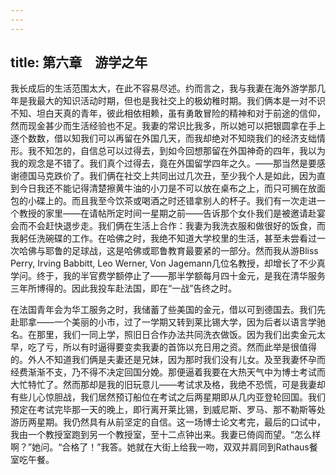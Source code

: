 ```yaml
---
---
---
```

title: 第六章　游学之年
---




我长成后的生活范围太大，在此不容易尽述。约而言之，我与我妻在海外游学那几年是我最大的知识活动时期，但也是我社交上的极幼稚时期。我们俩本是一对不识不知、坦白天真的青年，彼此相依相赖，虽有勇敢冒险的精神和对于前途的信仰，然而现金甚少而生活经验也不足。我妻的常识比我多，所以她可以把银圆拿在手上逐个数数，借以知我们可以再留在外国几天，而我却绝对不知晓我们的经济支绌情形。我不知怎的，自信总可以过得去，到如今回想那留在外国神奇的四年，我以为我的观念是不错了。我们真个过得去，竟在外国留学四年之久。——那当然是要感谢德国马克跌价了。我们俩在社交上共同出过几次丑，至少我个人是如此，因为直到今日我还不能记得清楚擦黄牛油的小刀是不可以放在桌布之上，而只可搁在放面包的小碟上的。而且我至今饮茶或喝酒之时还错拿别人的杯子。我们有一次走进一个教授的家里——在请帖所定时间一星期之前——告诉那个女仆我们是被邀请赴宴会而不会赶快退步走。我们俩在生活上合作：我妻为我洗衣服和做很好的饭食，而我躬任洗碗碟的工作。在哈佛之时，我绝不知道大学校里的生活，甚至未尝看过一次哈佛与耶鲁的足球战，这是哈佛或耶鲁教育最要紧的一部分。然而我从游Bliss Perry, Irving Babbitt, Leo Werner, Von Jagemann几位名教授，却增长了不少真学问。终于，我的半官费学额停止了——那半学额每月四十金元，是我在清华服务三年所博得的。因此我投车赴法国，即在“一战”告终之时。

在法国青年会为华工服务之时，我储蓄了些美国的金元，借以可到德国去。我们先赴耶拿——一个美丽的小市，过了一学期又转到莱比锡大学，因为后者以语言学驰名。在那里，我们一同上学，照旧日合作办法共同洗衣做饭。因为我们出卖金元太早，吃了亏，所以有时逼得要变卖我妻的首饰以充日用之资。然而此举是很值得的。外人不知道我们俩是夫妻还是兄妹，因为那时我们没有儿女。及至我妻怀孕而经费渐渐不支，乃不得不决定回国分娩。那便逼着我要在大热天气中为博士考试而大忙特忙了。然而那却是我的旧玩意儿——考试求及格，我绝不恐慌，可是我妻却有些儿心惊胆战，我们居然预订船位在考试之后两星期即从几内亚登轮回国。我们预定在考试完毕那一天的晚上，即行离开莱比锡，到威尼斯、罗马、那不勒斯等处游历两星期。我仍然具有从前坚定的自信。这一场博士论文考完，最后的口试中，我由一个教授室跑到另一个教授室，至十二点钟出来。我妻已倚闾而望。“怎么样啊？”她问。“合格了！”我答。她就在大街上给我一吻，双双并肩同到Rathaus餐室吃午餐。